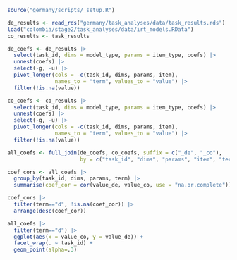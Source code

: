 ```r
source("germany/scripts/_setup.R")

de_results <- read_rds("germany/task_analyses/data/task_results.rds")
load("colombia/stage2/task_analyses/data/irt_models.RData")
co_results <- task_results
```

```r
de_coefs <- de_results |>
  select(task_id, dims = model_type, params = item_type, coefs) |>
  unnest(coefs) |>
  select(-g, -u) |>
  pivot_longer(cols = -c(task_id, dims, params, item),
               names_to = "term", values_to = "value") |>
  filter(!is.na(value))

co_coefs <- co_results |>
  select(task_id, dims = model_type, params = item_type, coefs) |>
  unnest(coefs) |>
  select(-g, -u) |>
  pivot_longer(cols = -c(task_id, dims, params, item),
               names_to = "term", values_to = "value") |>
  filter(!is.na(value))

all_coefs <- full_join(de_coefs, co_coefs, suffix = c("_de", "_co"),
                       by = c("task_id", "dims", "params", "item", "term"))

coef_cors <- all_coefs |>
  group_by(task_id, dims, params, term) |>
  summarise(coef_cor = cor(value_de, value_co, use = "na.or.complete")) 

coef_cors |>
  filter(term=="d", !is.na(coef_cor)) |>
  arrange(desc(coef_cor))
```

```r
all_coefs |>
  filter(term=="d") |>
  ggplot(aes(x = value_co, y = value_de)) +
  facet_wrap(. ~ task_id) + 
  geom_point(alpha=.3)
```

